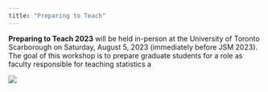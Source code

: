 ```yaml
---
title: "Preparing to Teach"
---
```


**Preparing to Teach 2023** will be held in-person at the University of Toronto Scarborough on Saturday, August 5, 2023 (immediately before JSM 2023).
The goal of this workshop is to prepare graduate students for a role as faculty responsible for teaching statistics a

![](images/portland.jpg)
